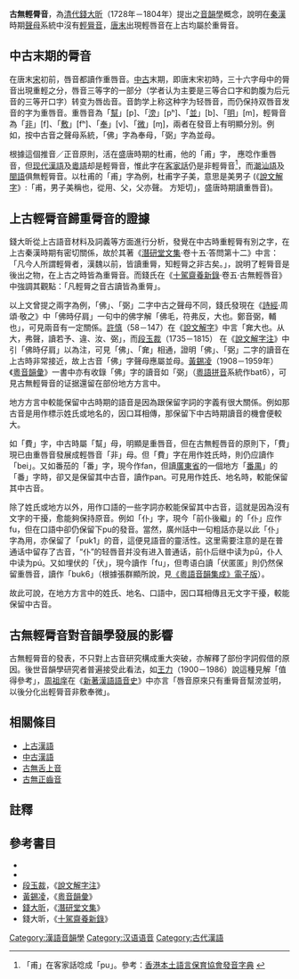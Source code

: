 {{古纽研究结论}}

'''古無輕脣音'''，為[[清代|清代]][[錢大昕|錢大昕]]（1728年－1804年）提出之[[汉语音韵学|音韻學]]概念，說明在[[秦漢|秦漢]]時期[[聲母|聲母]]系統中沒有[[輕脣音|輕脣音]]，[[唐末|唐末]]出現輕唇音在上古均屬於重脣音。

==中古末期的脣音==
在唐末[[宋朝|宋]]初前，唇音都讀作重唇音。[[中古漢語|中古]]末期，即唐末宋初時，三十六字母中的脣音出現重輕之分，唇音三等字的一部分（学者认为主要是三等合口字和韵腹为后元音的三等开口字）转变为唇齿音。音韵学上称这种字为轻唇音，而仍保持双唇音发音的字为重唇音。重唇音為「[[幫母|幫]]」[p]、「[[滂母|滂]]」[pʰ]、「[[並母|並]]」[b]、「[[明母|明]]」[m]，輕脣音為「[[非母|非]]」[f]、「[[敷母|敷]]」[fʰ]、「[[奉母|奉]]」[v]、「[[微母|微]]」[ɱ]，兩者在發音上有明顯分別。例如，按中古音之聲母系統，「佛」字為奉母，「弼」字為並母。

根據這個推音／正音原則，活在盛唐時期的杜甫，他的「甫」字， 應唸作重唇音，但[[现代標準漢語|现代漢語]]及[[粵語|粵語]]却是輕脣音，惟此字在[[客家話|客家話]]仍是非輕脣音<ref>「甫」在客家話唸成「pu」。參考：[http://www.hkilang.org/NEW_WEB/page/dict_hantzu 香港本土語言保育協會發音字典] {{Wayback|url=http://www.hkilang.org/NEW_WEB/page/dict_hantzu |date=20150711074204 }}</ref>，而[[潮汕語|潮汕語]]及[[閩語|閩語]]俱無輕脣音。以杜甫的「甫」字為例，杜甫字子美，意思是美男子 (《[[說文解字|說文解字]]》:「甫，男子美稱也，從用、父，父亦聲。 方矩切」，盛唐時期讀重唇音)。

==上古輕脣音歸重脣音的證據==
錢大昕從上古語音材料及詞義等方面進行分析，發覺在中古時重輕脣有別之字，在上古秦漢時期有密切關係，故於其著《[[潛研堂文集|潛研堂文集]]‧卷十五‧答問第十二》中言：「凡今人所謂輕脣者，漢魏以前，皆讀重脣，知輕脣之非古矣。」，說明了輕脣音是後出之物，在上古之時皆為重脣音。而錢氏在《[[十駕齋養新錄|十駕齋養新錄]]‧卷五‧古無輕唇音》中強調其觀點：「凡輕脣之音古讀皆為重脣」。

以上文曾提之兩字為例，「佛」、「弼」二字中古之聲母不同，錢氏發現在《[[詩經|詩經]]‧周頌‧敬之》中「佛時仔肩」一句中的佛字解「佛毛，符弗反，大也。鄭音弼，輔也」，可見兩音有一定關係。[[許慎|許慎]]（58－147）在《[[說文解字|說文解字]]》中言「㚕大也。从大，弗聲，讀若予、違、汝、弼」，而[[段玉裁|段玉裁]]（1735－1815） 在《[[說文解字注|說文解字注]]》中引「佛時仔肩」以為注，可見「佛」、「㚕」相通，證明「佛」、「弼」二字的讀音在上古時非常接近，故上古音「佛」字聲母應屬並母。[[黃錫凌|黃錫凌]]（1908－1959年）《[[粵音韻彙|粵音韻彙]]》一書中亦有收錄「佛」字的讀音如「弼」（[[粵語拼音|粵語拼音]]系統作bat6），可見古無輕脣音的证据還留在部份地方方言中。

地方方言中較能保留中古時期的語音是因為跟保留字詞的字義有很大關係。例如那古音是用作標示姓氏或地名的，因口耳相傳，那保留下中古時期讀音的機會便較大。

如「費」字，中古時屬「幫」母，明顯是重唇音，但在古無輕唇音的原則下，「費」現已由重唇音發展成輕唇音「非」母。但「費」字在用作姓氏時，則仍应讀作「bei」。又如番茄的「番」字，現今作fan，但讀[[廣東省|廣東省]]的一個地方「[[番禺縣|番禺]]」的「番」字時，卻又是保留其中古音，讀作pan。可見用作姓氏、地名時，較能保留其中古音。

除了姓氏或地方以外，用作口語的一些字詞亦較能保留其中古音，這就是因為沒有文字的干擾，愈能夠保持原音。例如「仆」字，現今「前仆後繼」的「仆」应作fu，但在口語中卻仍保留下pu的發音。當然，廣州話中一句粗話亦是以此「仆」字為用，亦保留了「puk1」的音，這便見語音的靈活性。这里需要注意的是在普通话中留存了古音，“仆”的轻唇音并没有进入普通话，前仆后继中读为pū，仆人中读为pú。又如埋伏的「伏」，現今讀作「fu」，但粤语白讀「伏匿匿」則仍然保留重唇音，讀作「buk6」（根據張群顯所說，見[https://web.archive.org/web/20190224060449/http://humanum.arts.cuhk.edu.hk/Lexis/Canton2/ 《粵語音韻集成》電子版]）。

故此可說，在地方方言中的姓氏、地名、口語中，因口耳相傳且无文字干擾，較能保留中古音。

==古無輕脣音對音韻學發展的影響==
古無輕脣音的發表，不只對上古音研究構成重大突破，亦解釋了部份字詞假借的原因。後世音韻學研究者普遍接受此看法，如[[王力_(語言學家)|王力]]（1900－1986）說這種見解「值得參考」，[[周祖庠|周祖庠]]在《[[新著漢語語音史|新著漢語語音史]]》中亦言「唇音原來只有重脣音幫滂並明，以後分化出輕脣音非敷奉微」。

==相關條目==
{{div col|cols=2}}
*[[上古漢語|上古漢語]]
*[[中古漢語|中古漢語]]
*[[古無舌上音|古無舌上音]]
*[[古無正齒音|古無正齒音]]
{{div col end}}

==註釋==
{{reflist}}

==參考書目==
{{refbegin|2}}
* {{Cite book|author=[[周祖庠|周祖庠]]|title=[[新著漢語語音史|新著漢語語音史]]|date=|year=2006|publisher=上海辞書出版社|ISBN=7532620255|location=}}
* {{Cite book|author=[[王力|王力]]|title=[[漢語音韻|漢語音韻]]|date=|year=1991|publisher=[[中華書局|中華書局]]|location=北京}}
*[[段玉裁|段玉裁]]，《[[說文解字注|說文解字注]]》
*[[黃錫凌|黃錫凌]]，《[[粵音韻彙|粵音韻彙]]》
*[[錢大昕|錢大昕]]，《[[潛研堂文集|潛研堂文集]]》
*錢大昕，《[[十駕齋養新錄|十駕齋養新錄]]》
{{refend}}

{{漢語音韻學}}

[[Category:漢語音韻學|Category:漢語音韻學]]
[[Category:汉语语音|Category:汉语语音]]
[[Category:古代漢語|Category:古代漢語]]